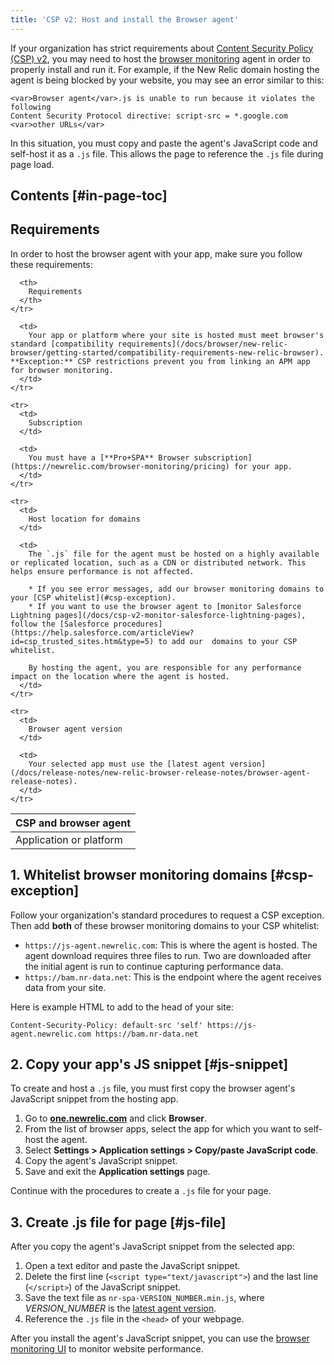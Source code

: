```yaml
---
title: 'CSP v2: Host and install the Browser agent'
---
```


If your organization has strict requirements about [Content Security Policy (CSP) v2](https://www.w3.org/TR/CSP2/), you may need to host the [browser monitoring](/docs/browser/new-relic-browser/getting-started/introduction-new-relic-browser) agent in order to properly install and run it. For example, if the New Relic domain hosting the agent is being blocked by your website, you may see an error similar to this:

```
<var>Browser agent</var>.js is unable to run because it violates the following 
Content Security Protocol directive: script-src = *.google.com <var>other URLs</var>
```

In this situation, you must copy and paste the agent's JavaScript code and self-host it as a `.js` file. This allows the page to reference the `.js` file during page load.

## Contents [#in-page-toc]

## Requirements

In order to host the browser agent with your app, make sure you follow these requirements:

<table>
  <thead>
    <tr>
      <th style={{ width: "200px" }}>
        CSP and browser agent
      </th>

      <th>
        Requirements
      </th>
    </tr>
  </thead>

  <tbody>
    <tr>
      <td>
        Application or platform
      </td>

      <td>
        Your app or platform where your site is hosted must meet browser's standard [compatibility requirements](/docs/browser/new-relic-browser/getting-started/compatibility-requirements-new-relic-browser). **Exception:** CSP restrictions prevent you from linking an APM app for browser monitoring.
      </td>
    </tr>

    <tr>
      <td>
        Subscription
      </td>

      <td>
        You must have a [**Pro+SPA** Browser subscription](https://newrelic.com/browser-monitoring/pricing) for your app.
      </td>
    </tr>

    <tr>
      <td>
        Host location for domains
      </td>

      <td>
        The `.js` file for the agent must be hosted on a highly available or replicated location, such as a CDN or distributed network. This helps ensure performance is not affected.

        * If you see error messages, add our browser monitoring domains to your [CSP whitelist](#csp-exception).
        * If you want to use the browser agent to [monitor Salesforce Lightning pages](/docs/csp-v2-monitor-salesforce-lightning-pages), follow the [Salesforce procedures](https://help.salesforce.com/articleView?id=csp_trusted_sites.htm&type=5) to add our  domains to your CSP whitelist.

        By hosting the agent, you are responsible for any performance impact on the location where the agent is hosted.
      </td>
    </tr>

    <tr>
      <td>
        Browser agent version
      </td>

      <td>
        Your selected app must use the [latest agent version](/docs/release-notes/new-relic-browser-release-notes/browser-agent-release-notes).
      </td>
    </tr>
  </tbody>
</table>

## 1. Whitelist browser monitoring domains [#csp-exception]

Follow your organization's standard procedures to request a CSP exception. Then add **both** of these browser monitoring domains to your CSP whitelist:

* `https://js-agent.newrelic.com`: This is where the agent is hosted. The agent download requires three files to run. Two are downloaded after the initial agent is run to continue capturing performance data.
* `https://bam.nr-data.net`: This is the endpoint where the agent receives data from your site.

Here is example HTML to add to the head of your site:

```
Content-Security-Policy: default-src 'self' https://js-agent.newrelic.com https://bam.nr-data.net
```

## 2. Copy your app's JS snippet [#js-snippet]

To create and host a `.js` file, you must first copy the browser agent's JavaScript snippet from the hosting app.

1. Go to **[one.newrelic.com](https://one.newrelic.com)** and click **Browser**.
2. From the list of browser apps, select the app for which you want to self-host the agent.
3. Select **Settings > Application settings > Copy/paste JavaScript code**.
4. Copy the agent's JavaScript snippet.
5. Save and exit the **Application settings** page.

Continue with the procedures to create a `.js` file for your page.

## 3. Create .js file for page [#js-file]

After you copy the agent's JavaScript snippet from the selected app:

1. Open a text editor and paste the JavaScript snippet.
2. Delete the first line (`<script type="text/javascript">`) and the last line (`</script>`) of the JavaScript snippet.
3. Save the text file as `nr-spa-VERSION_NUMBER.min.js`, where <var>VERSION_NUMBER</var> is the [latest agent version](/docs/release-notes/new-relic-browser-release-notes/browser-agent-release-notes).
4. Reference the `.js` file in the `<head>` of your webpage.

After you install the agent's JavaScript snippet, you can use the [browser monitoring UI](/docs/browser/new-relic-browser/getting-started/browser-overview-page-website-performance-summary) to monitor website performance.

